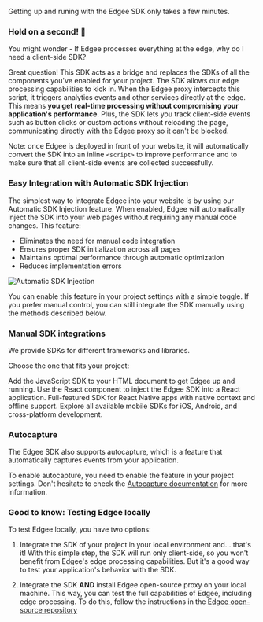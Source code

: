 
<EdgeeSdk />

Getting up and runing with the Edgee SDK only takes a few minutes.

### **Hold on a second!** 🤔

You might wonder - If Edgee processes everything at the edge, why do I need a client-side SDK?

Great question! This SDK acts as a bridge and replaces the SDKs of all the components you've enabled for your project.
The SDK allows our edge processing capabilities to kick in.
When the Edgee proxy intercepts this script, it triggers analytics events and other services directly at the edge.
This means **you get real-time processing without compromising your application's performance**.
Plus, the SDK lets you track client-side events such as button clicks or custom actions without reloading the page,
communicating directly with the Edgee proxy so it can't be blocked.


<Note>Note: once Edgee is deployed in front of your website, it will automatically
convert the SDK into an inline `<script>` to improve performance
and to make sure that all client-side events are collected successfully.</Note>

### Easy Integration with Automatic SDK Injection

The simplest way to integrate Edgee into your website is by using our Automatic SDK Injection feature. When enabled, Edgee will automatically inject the SDK into your web pages without requiring any manual code changes. This feature:

- Eliminates the need for manual code integration
- Ensures proper SDK initialization across all pages
- Maintains optimal performance through automatic optimization
- Reduces implementation errors

<Frame caption="How to enable Automatic SDK Injection. Click on the image to zoom in.">
    <img
        src="/images/automatic-sdk-injection.png"
        alt="Automatic SDK Injection"
    />
</Frame>

You can enable this feature in your project settings with a simple toggle. If you prefer manual control, you can still integrate the SDK manually using the methods described below.

### Manual SDK integrations

We provide SDKs for different frameworks and libraries.

Choose the one that fits your project:

<CardGroup>
  <Card title="Edgee JS SDK" icon="js" href="/getting-started/js-sdk">
    Add the JavaScript SDK to your HTML document to get Edgee up and running.
  </Card>

  <Card title="Edgee React Component" icon="react" href="/getting-started/react-sdk">
    Use the React component to inject the Edgee SDK into a React application.
  </Card>

  <Card title="React Native SDK" icon="mobile" href="/getting-started/react-native-sdk">
    Full-featured SDK for React Native apps with native context and offline support.
  </Card>

  <Card title="Mobile SDKs" icon="mobile" href="/getting-started/mobile-sdk">
    Explore all available mobile SDKs for iOS, Android, and cross-platform development.
  </Card>
</CardGroup>


### Autocapture

The Edgee SDK also supports autocapture, which is a feature that automatically captures events from your application.

To enable autocapture, you need to enable the feature in your project settings.
Don't hesitate to check the [Autocapture documentation](/services/data-collection/autocapture) for more information.




### Good to know: Testing Edgee locally

To test Edgee locally, you have two options:

1. Integrate the SDK of your project in your local environment and... that's it! With this simple step, the SDK will run only client-side,
so you won't benefit from Edgee's edge processing capabilities. But it's a good way to test your application's behavior with the SDK.

2. Integrate the SDK **AND** install Edgee open-source proxy on your local machine. This way, you can test the full capabilities of Edgee, including edge processing.
To do this, follow the instructions in the [Edgee open-source repository](/open-source/overview)
